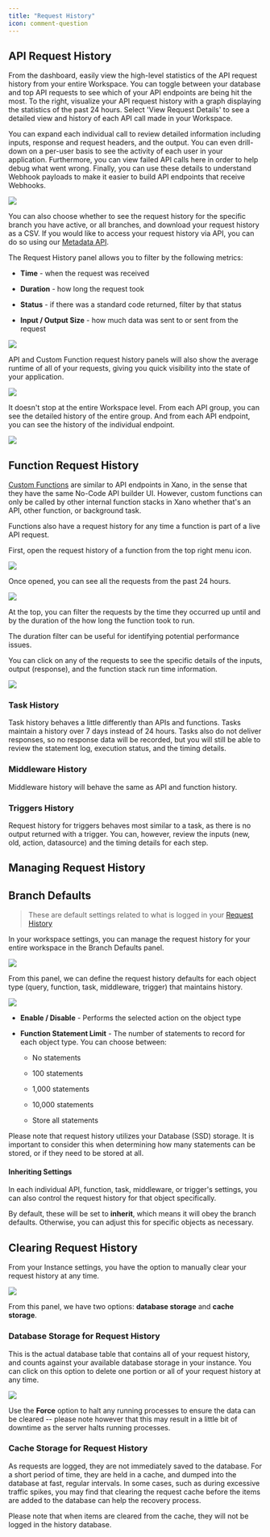 ```yaml
---
title: "Request History"
icon: comment-question
---
```


## API Request History

From the dashboard, easily view the high-level statistics of the API request history from your entire Workspace. You can toggle between your database and top API requests to see which of your API endpoints are being hit the most. To the right, visualize your API request history with a graph displaying the statistics of the past 24 hours. Select 'View Request Details' to see a detailed view and history of each API call made in your Workspace.

You can expand each individual call to review detailed information including inputs, response and request headers, and the output. You can even drill-down on a per-user basis to see the activity of each user in your application. Furthermore, you can view failed API calls here in order to help debug what went wrong. Finally, you can use these details to understand Webhook payloads to make it easier to build API endpoints that receive Webhooks.

<Frame caption="">
  <img src="/images/211b85b8-image.jpeg" />
</Frame>

You can also choose whether to see the request history for the specific branch you have active, or all branches, and download your request history as a CSV. If you would like to access your request history via API, you can do so using our [Metadata API](/xano-features/metadata-api).

The Request History panel allows you to filter by the following metrics:

* **Time** - when the request was received

* **Duration** - how long the request took

* **Status** - if there was a standard code returned, filter by that status

* **Input / Output Size** - how much data was sent to or sent from the request

<Frame caption="">
  <img src="/images/1f4f6775-image.jpeg" />
</Frame>

API and Custom Function request history panels will also show the average runtime of all of your requests, giving you quick visibility into the state of your application.

<Frame caption="">
  <img src="/images/26e7c8a1-image.jpeg" />
</Frame>

It doesn't stop at the entire Workspace level. From each API group, you can see the detailed history of the entire group. And from each API endpoint, you can see the history of the individual endpoint.

<Frame caption="">
  <img src="/images/6a261296-image.jpeg" />
</Frame>

## Function Request History

[Custom Functions](/the-function-stack/functions/custom-functions) are similar to API endpoints in Xano, in the sense that they have the same No-Code API builder UI. However, custom functions can only be called by other internal function stacks in Xano whether that's an API, other function, or background task.

Functions also have a request history for any time a function is part of a live API request.

First, open the request history of a function from the top right menu icon.

<Frame caption="Open request history for a function">
  <img src="/images/2be7f7f2-image.jpeg" />
</Frame>

Once opened, you can see all the requests from the past 24 hours.

<Frame caption="">
  <img src="/images/9d3dd39f-image.jpeg" />
</Frame>

At the top, you can filter the requests by the time they occurred up until and by the duration of the how long the function took to run.

<Info>
The duration filter can be useful for identifying potential performance issues.

</Info>

You can click on any of the requests to see the specific details of the inputs, output (response), and the function stack run time information.

<Frame caption="Granular information on the function request.">
  <img src="/images/9ae54071-image.jpeg" />
</Frame>

### Task History

Task history behaves a little differently than APIs and functions. Tasks maintain a history over 7 days instead of 24 hours. Tasks also do not deliver responses, so no response data will be recorded, but you will still be able to review the statement log, execution status, and the timing details.

### Middleware History

Middleware history will behave the same as API and function history.

### Triggers History

Request history for triggers behaves most similar to a task, as there is no output returned with a trigger. You can, however, review the inputs (new, old, action, datasource) and the timing details for each step.

## Managing Request History

## Branch Defaults

> These are default settings related to what is logged in your [Request History](/maintenance-monitoring-and-logging/request-history)

In your workspace settings, you can manage the request history for your entire workspace in the Branch Defaults panel.

<Frame caption="">
  <img src="/images/9c38d0ca-image.jpeg" />
</Frame>

From this panel, we can define the request history defaults for each object type (query, function, task, middleware, trigger) that maintains history.

<Frame caption="">
  <img src="/images/2a57b449-image.jpeg" />
</Frame>

* **Enable / Disable** - Performs the selected action on the object type

* **Function Statement Limit** - The number of statements to record for each object type. You can choose between:

  * No statements

  * 100 statements

  * 1,000 statements

  * 10,000 statements

  * Store all statements

<Warning>
Please note that request history utilizes your Database (SSD) storage. It is important to consider this when determining how many statements can be stored, or if they need to be stored at all.

</Warning>

#### Inheriting Settings

In each individual API, function, task, middleware, or trigger's settings, you can also control the request history for that object specifically.

By default, these will be set to **inherit**, which means it will obey the branch defaults. Otherwise, you can adjust this for specific objects as necessary.

## Clearing Request History

From your Instance settings, you have the option to manually clear your request history at any time.

<Frame caption="">
  <img src="/images/f81a8291-image.jpeg" />
</Frame>

From this panel, we have two options: **database storage** and **cache storage**.

### Database Storage for Request History

This is the actual database table that contains all of your request history, and counts against your available database storage in your instance. You can click on this option to delete one portion or all of your request history at any time.

<Frame caption="">
  <img src="/images/489aca5c-image.jpeg" />
</Frame>

Use the **Force** option to halt any running processes to ensure the data can be cleared -- please note however that this may result in a little bit of downtime as the server halts running processes.

### Cache Storage for Request History

As requests are logged, they are not immediately saved to the database. For a short period of time, they are held in a cache, and dumped into the database at fast, regular intervals. In some cases, such as during excessive traffic spikes, you may find that clearing the request cache before the items are added to the database can help the recovery process.

Please note that when items are cleared from the cache, they will not be logged in the history database.


